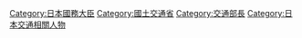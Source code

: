{{Commonscat|Ministers of Land, Infrastructure, Transport and Tourism of Japan}}

[[Category:日本國務大臣|Category:日本國務大臣]]
[[Category:國土交通省|Category:國土交通省]]
[[Category:交通部長|Category:交通部長]]
[[Category:日本交通相關人物|Category:日本交通相關人物]]